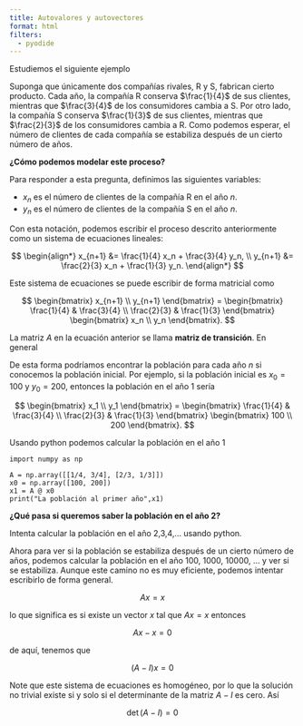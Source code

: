```yaml
---
title: Autovalores y autovectores
format: html
filters:
  - pyodide
---
```



Estudiemos el siguiente ejemplo 

Suponga que únicamente dos compañías rivales, R y S, fabrican cierto producto. Cada año, la compañía R conserva $\frac{1}{4}$ de sus clientes, mientras que $\frac{3}{4}$ de los consumidores cambia a S. Por otro lado, la compañía S conserva $\frac{1}{3}$ de sus clientes, mientras que $\frac{2}{3}$ de los consumidores cambia a R. Como podemos esperar, el número de clientes de cada compañía se estabiliza después de un cierto número de años.


**¿Cómo podemos modelar este proceso?**

Para responder a esta pregunta, definimos las siguientes variables:

- $x_n$ es el número de clientes de la compañía R en el año $n$.
- $y_n$ es el número de clientes de la compañía S en el año $n$.

Con esta notación, podemos escribir el proceso descrito anteriormente como un sistema de ecuaciones lineales:

$$
\begin{align*}
x_{n+1} &= \frac{1}{4} x_n + \frac{3}{4} y_n, \\
y_{n+1} &= \frac{2}{3} x_n + \frac{1}{3} y_n.
\end{align*}
$$

Este sistema de ecuaciones se puede escribir de forma matricial como

$$
\begin{bmatrix}
x_{n+1} \\
y_{n+1}
\end{bmatrix}
=
\begin{bmatrix}
\frac{1}{4} & \frac{3}{4} \\
\frac{2}{3} & \frac{1}{3}
\end{bmatrix}
\begin{bmatrix}
x_n \\
y_n
\end{bmatrix}.
$$

La matriz $A$ en la ecuación anterior se llama **matriz de transición**. En general

De esta forma podríamos encontrar la población para cada año $n$ si conocemos la población inicial. Por ejemplo, si la población inicial es $x_0 = 100$ y $y_0 = 200$, entonces la población en el año 1 sería

$$
\begin{bmatrix}
x_1 \\
y_1
\end{bmatrix}
=
\begin{bmatrix}
\frac{1}{4} & \frac{3}{4} \\
\frac{2}{3} & \frac{1}{3}
\end{bmatrix}
\begin{bmatrix}
100 \\
200
\end{bmatrix}.
$$

Usando python podemos calcular la población en el año 1

```pyodide-python
import numpy as np

A = np.array([[1/4, 3/4], [2/3, 1/3]])
x0 = np.array([100, 200])
x1 = A @ x0
print("La población al primer año",x1)
```

**¿Qué pasa si queremos saber la población en el año 2?**

Intenta calcular la población en el año 2,3,4,... usando python.

Ahora para ver si la población se estabiliza después de un cierto número de años, podemos calcular la población en el año 100, 1000, 10000, ... y ver si se estabiliza. Aunque este camino no es muy eficiente, podemos intentar escribirlo de forma general.

$$ Ax=x$$

lo que significa es si existe un vector $x$ tal que $Ax=x$ entonces

$$Ax-x=0$$

de aquí, tenemos que 

$$(A-I)x=0$$

Note que este sistema de ecuaciones es homogéneo, por lo que la solución no trivial existe si y solo si el determinante de la matriz $A-I$ es cero. Así

$$\det(A-I)=0$$


